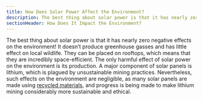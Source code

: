 ```yaml
---
title: How Does Solar Power Affect the Environment?
description: The best thing about solar power is that it has nearly zero negative effects on the environment
sectionHeader: How Does It Impact the Environment?
---
```


The best thing about solar power is that it has nearly zero negative effects on the environment!
It doesn’t produce greenhouse gasses and has little effect on local wildlife.
They can be placed on rooftops, which means that they are incredibly space-efficient.
The only harmful effect of solar power on the environment is its production.
A major component of solar panels is lithium, which is plagued by unsustainable mining practices.
Nevertheless, such effects on the environment are negligible, as many solar panels are made using [recycled materials](/solutions/recycling/), and progress is being made to make lithium mining considerably more sustainable and ethical.
